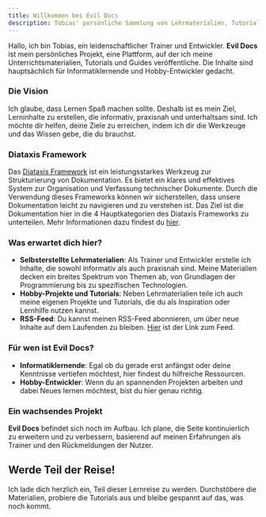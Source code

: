 ```yaml
---
title: Willkommen bei Evil Docs
description: Tobias' persönliche Sammlung von Lehrmaterialien, Tutorials und Guides.
---
```


Hallo, ich bin Tobias, ein leidenschaftlicher Trainer und Entwickler. **Evil Docs** ist mein persönliches Projekt, eine Plattform, auf der ich meine Unterrichtsmaterialien, Tutorials und Guides veröffentliche. Die Inhalte sind hauptsächlich für Informatiklernende und Hobby-Entwickler gedacht.

### Die Vision

Ich glaube, dass Lernen Spaß machen sollte. Deshalb ist es mein Ziel, Lerninhalte zu erstellen, die informativ, praxisnah und unterhaltsam sind. Ich möchte dir helfen, deine Ziele zu erreichen, indem ich dir die Werkzeuge und das Wissen gebe, die du brauchst.

### Diataxis Framework

Das [Diataxis Framework](https://diataxis.fr/) ist ein leistungsstarkes Werkzeug zur Strukturierung von Dokumentation. Es bietet ein klares und effektives System zur Organisation und Verfassung technischer Dokumente. Durch die Verwendung dieses Frameworks können wir sicherstellen, dass unsere Dokumentation leicht zu navigieren und zu verstehen ist.
Das Ziel ist die Dokumentation hier in die 4 Hauptkategorien des Diataxis Frameworks zu unterteilen. Mehr Informationen dazu findest du [hier](diataxis/).

### Was erwartet dich hier?

- **Selbsterstellte Lehrmaterialien**: Als Trainer und Entwickler erstelle ich Inhalte, die sowohl informativ als auch praxisnah sind. Meine Materialien decken ein breites Spektrum von Themen ab, von Grundlagen der Programmierung bis zu spezifischen Technologien.
- **Hobby-Projekte und Tutorials**: Neben Lehrmaterialien teile ich auch meine eigenen Projekte und Tutorials, die du als Inspiration oder Lernhilfe nutzen kannst.
- **RSS-Feed**: Du kannst meinen RSS-Feed abonnieren, um über neue Inhalte auf dem Laufenden zu bleiben. [Hier](/rss.xml) ist der Link zum Feed.

### Für wen ist Evil Docs?

- **Informatiklernende**: Egal ob du gerade erst anfängst oder deine Kenntnisse vertiefen möchtest, hier findest du hilfreiche Ressourcen.
- **Hobby-Entwickler**: Wenn du an spannenden Projekten arbeiten und dabei Neues lernen möchtest, bist du hier genau richtig.

### Ein wachsendes Projekt

**Evil Docs** befindet sich noch im Aufbau. Ich plane, die Seite kontinuierlich zu erweitern und zu verbessern, basierend auf meinen Erfahrungen als Trainer und den Rückmeldungen der Nutzer.

## Werde Teil der Reise!

Ich lade dich herzlich ein, Teil dieser Lernreise zu werden. Durchstöbere die Materialien, probiere die Tutorials aus und bleibe gespannt auf das, was noch kommt.
